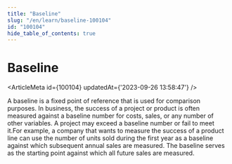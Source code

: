 ```yaml
---
title: "Baseline"
slug: "/en/learn/baseline-100104"
id: "100104"
hide_table_of_contents: true
---
```



# Baseline

<ArticleMeta id={100104} updatedAt={'2023-09-26 13:58:47'} />
<div className='border-solid border-b border-t-0 my-4 border-[var(--ifm-color-gray-300)]' />

A baseline is a fixed point of reference that is used for comparison purposes. In business, the success of a project or product is often measured against a baseline number for costs, sales, or any number of other variables. A project may exceed a baseline number or fail to meet it.For example, a company that wants to measure the success of a product line can use the number of units sold during the first year as a baseline against which subsequent annual sales are measured. The baseline serves as the starting point against which all future sales are measured.
